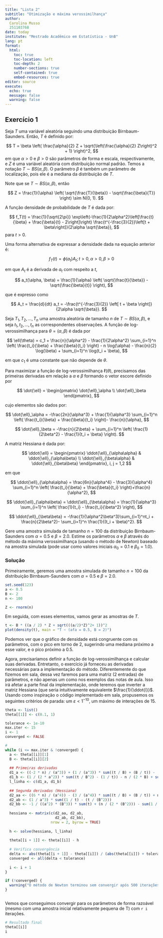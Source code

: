 ```yaml
---
title: "Lista 2"
subtitle: "Otimização e máxima verossimilhança"
author: 
  Carolina Musso
  251103768
date: today
institute: "Mestrado Acadêmico em Estatística - UnB"
lang: pt
format: 
  html:
    toc: true
    toc-location: left
    toc-depth: 2
    number-sections: true
    self-contained: true
    embed-resources: true
editor: source
execute:
  echo: true
  message: false
  warning: false
---
```


## Exercício 1

Seja $T$ uma variável aleatória seguindo uma distribuição Birnbaum-Saunders. Então, $T$ é definido por:

$$
T = \beta \left( \frac{\alpha}{2} Z + \sqrt{\left(\frac{\alpha}{2} Z\right)^2 + 1} \right)^2,
$$ em que $\alpha > 0$ e $\beta > 0$ são parâmetros de forma e escala, respectivamente, e $Z$ é uma variável aleatória com distribuição normal padrão. Temos a notação $T \sim BS(\alpha, \beta)$. O parâmetro $\beta$ é também um parâmetro de localização, pois ele é a mediana da distribuição de $T$.

Note que se $T \sim BS(\alpha, \beta)$, então

$$
Z = \frac{1}{\alpha} \left( \sqrt{\frac{T}{\beta}} - \sqrt{\frac{\beta}{T}} \right) \sim N(0, 1).
$$

A função densidade de probabilidade de $T$ é dada por:

$$
f_T(t) = \frac{1}{\sqrt{2\pi}} \exp\left(-\frac{1}{2\alpha^2}\left[\frac{t}{\beta} + \frac{\beta}{t} - 2\right]\right)  \frac{t^{-\frac{3}{2}}\left[t + \beta\right]}{2\alpha \sqrt{\beta}},
$$ para $t > 0$.

Uma forma alternativa de expressar a densidade dada na equação anterior é:

$$
f_T(t) = \phi(a_t) A_t; t >0, \alpha >0, \beta >0
$$

em que $A_t$ é a derivada de $a_t$ com respeito a $t$,

$$
a_t(\alpha, \beta) = \frac{1}{\alpha} \left( \sqrt{\frac{t}{\beta}} - \sqrt{\frac{\beta}{t}} \right),
$$

que é expresso como

$$
A_t = \frac{d}{dt} a_t = -\frac{t^{-\frac{3}{2}} \left[ t + \beta \right]}{2\alpha \sqrt{\beta}}.
$$

Seja $T_1, T_2, \ldots, T_n$ uma amostra aleatória de tamanho $n$ de $T \sim BS(\alpha, \beta)$, e seja $t_1, t_2, \ldots, t_n$ as correspondentes observações. A função de log-verossimilhança para $\theta = (\alpha, \beta)$ é dada por

$$
\ell(\theta) = c_1 + \frac{n}{\alpha^2} - \frac{1}{2\alpha^2} \sum_{i=1}^n \left( \frac{t_i}{\beta} + \frac{\beta}{t_i} \right) - n \log(\alpha) - \frac{n}{2} \log(\beta) + \sum_{i=1}^n \log(t_i + \beta),
$$

em que $c_1$ é uma constante que não depende de $\theta$.

Para maximizar a função de log-verossimilhança $\ell(\theta)$, precisamos das primeiras derivadas em relação a $\alpha$ e $\beta$ formando o vetor escore definido por

$$
\dot{\ell} = \begin{pmatrix} \dot{\ell}_\alpha \\ \dot{\ell}_\beta \end{pmatrix},
$$ 

cujo elementos são dados por:

$$
\dot{\ell}_\alpha = -\frac{2n}{\alpha^3} + \frac{1}{\alpha^3} \sum_{i=1}^n \left( \frac{t_i}{\beta} + \frac{\beta}{t_i} \right)- \frac{n}{\alpha},
$$ 

$$
\dot{\ell}_\beta = -\frac{n}{2\beta} + \sum_{i=1}^n \left( \frac{1}{2\beta^2} - \frac{1}{t_i + \beta} \right).
$$

A matriz Hessiana é dada por:

$$
\ddot{\ell} = \begin{pmatrix} \ddot{\ell}_{\alpha\alpha} & \ddot{\ell}_{\alpha\beta} \\ \ddot{\ell}_{\beta\alpha} & \ddot{\ell}_{\beta\beta} \end{pmatrix}, i, j = 1,2
$$ 

em que 

$$
\ddot{\ell}_{\alpha\alpha} = \frac{6n}{\alpha^4} - \frac{3}{\alpha^4} \sum_{i=1}^n \left( \frac{t_i}{\beta} + \frac{\beta}{t_i} \right)+\frac{n}{\alpha^2},
$$ 

$$
\ddot{\ell}_{\alpha\beta} = \ddot{\ell}_{\beta\alpha} = \frac{1}{\alpha^3} \sum_{i=1}^n \left( \frac{1}{t_i} - \frac{t_i}{\beta^2} \right),
$$ 

$$
\ddot{\ell}_{\beta\beta} = -\frac{1}{\alpha^2\beta^3}\sum_{i=1}^nt_i + \frac{n}{2\beta^2}- \sum_{i=1}^n \frac{1}{(t_i + \beta)^2}.
$$

Gere uma amostra simulada de tamanho $n = 100$ da distribuição Birnbaum-Saunders com $\alpha = 0.5$ e $\beta = 2.0$. Estime os parâmetros $\alpha$ e $\beta$ através do método da máxima verossimilhança (usando o método de Newton) baseado na amostra simulada (pode usar como valores iniciais $\alpha_0 = 0.1$ e $\beta_0 = 1.0$).

### Solução

Primeiramente, geremos uma amostra simulada de tamanho $n = 100$ da distribuição Birnbaum-Saunders com $\alpha = 0.5$ e $\beta = 2.0$.

```r
set.seed(123)
a <- 0.5
B <- 2
n <- 100

Z <- rnorm(n)
```

Em seguida, com esses elementos, vamos gerar as amostras de $T$.

```r

t <- B * ((a / 2) * Z + sqrt(((a/2)*Z)^2+ 1))^2
plot(density(t), main = "T ~ (afa = 0.5, B = 2)")
```

Podemos ver que o gráfico de densidade está congruente com os parâmetros, com o pico em torno de 2, sugerindo uma mediana próximo a esse valor, e o pico próximo a 0.5.

Agora, precisaríamos definir a função de log-verossimilhança e calcular suas derivadas. Entretanto, o exercício já forneceu as derivadas necessárias para a implementação do método. Diferentemente do que fizemos em sala, dessa vez faremos para uma matriz (2 entradas) de parâmetros, e não apenas um como nos exemplos das notas de aula. Isso irá afetar a parte final da implementação, onde teremos que inverter a matriz Hessiana (que seria intuitivamente equivalente $\frac{1}{\ddot{l}}$.\
Usando como inspiração o código implementado em sala, propusemos os seguintes critérios de parada: um $\varepsilon < 1^{-10}$, um máximo de interações de 15.


```r
theta <- list()
theta[[1]] <- c(0.1, 1)

tolerance <- 1e-10
max.iter <- 15
i <- 1
converged <- FALSE

#
while (i <= max.iter & !converged) {
  a <- theta[[i]][1]
  B <- theta[[i]][2]
  
  ## Primeiras derivadas
  d1_a <- ((-2 * n) / (a^3)) + (1 / (a^3)) * sum((t / B) + (B / t)) - (n / a)
  d1_b <- (1 / (2 * a^2)) * sum((t / B^2) - (1 / t)) - n / (2 * B) + sum(1 / (t + B))
  l_linha <- c(d1_a, d1_b)
  
  ## Segunda derivadas (Hessiana)
  d2_aa <- ((6 * n) / (a^4)) - (3 / (a^4)) * sum((t / B) + (B / t)) + n / (a^2)
  d2_ab <- (1 / a^3) * sum((1 / t) - (t / (B^2)))
  d2_bb <- -1 / ((a^2) * (B^3)) * sum(t) + (n / (2 * (B^2))) - sum(1 / (t + B)^2)
  
  hessiana <- matrix(c(d2_aa, d2_ab,
                       d2_ab, d2_bb), 
                     nrow = 2, byrow = TRUE)
  
  h <- solve(hessiana, l_linha)
  
  theta[[i + 1]] <- theta[[i]] - h
  
  # Verifica convergência
  delta <- abs(theta[[i + 1]] - theta[[i]]) / (abs(theta[[i]]) + tolerance)
  converged <- all(delta < tolerance)
  
  i <- i + 1
}

if (!converged) {
  warning("O método de Newton terminou sem convergir após 500 iterações.")
}



```

Vemos que conseguimos convergir para os parâmetros de forma razoável (mesmo com uma amostra inicial relativamente pequena de T) com `r i` iterações.
```r
# Resultado final
theta[[i]]
i
```

